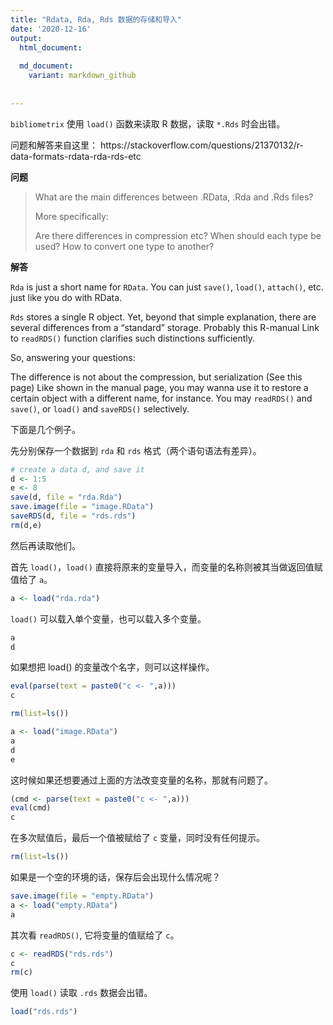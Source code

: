 ```yaml
---
title: "Rdata, Rda, Rds 数据的存储和导入"
date: '2020-12-16'
output: 
  html_document:
    
  md_document:
    variant: markdown_github
  
    
---
```


`bibliometrix` 使用 `load()` 函数来读取 R 数据，读取 `*.Rds` 时会出错。

问题和解答来自这里：
https://stackoverflow.com/questions/21370132/r-data-formats-rdata-rda-rds-etc

**问题**

> What are the main differences between .RData, .Rda and .Rds files?
>
> More specifically:
> 
> Are there differences in compression etc?
> When should each type be used?
> How to convert one type to another?


**解答**

`Rda` is just a short name for `RData`. You can just `save()`, `load()`, `attach()`, etc. just like you do with RData.

`Rds` stores a single R object. Yet, beyond that simple explanation, there are several differences from a "standard" storage. Probably this R-manual Link to `readRDS()` function clarifies such distinctions sufficiently.

So, answering your questions:

The difference is not about the compression, but serialization (See this page)
Like shown in the manual page, you may wanna use it to restore a certain object with a different name, for instance.
You may `readRDS()` and `save()`, or `load()` and `saveRDS()` selectively.

下面是几个例子。

先分别保存一个数据到 `rda` 和 `rds` 格式（两个语句语法有差异）。

```r
# create a data d, and save it
d <- 1:5
e <- 8
save(d, file = "rda.Rda")
save.image(file = "image.RData")
saveRDS(d, file = "rds.rds")
rm(d,e)
```

然后再读取他们。

首先 `load()`，`load()` 直接将原来的变量导入，而变量的名称则被其当做返回值赋值给了 `a`。

```r
a <- load("rda.rda")
```

`load()` 可以载入单个变量，也可以载入多个变量。


```r
a
d
```


如果想把 load() 的变量改个名字，则可以这样操作。

```r
eval(parse(text = paste0("c <- ",a)))
c
```

```r
rm(list=ls())
```

```r
a <- load("image.RData")
a
d
e
```

这时候如果还想要通过上面的方法改变变量的名称，那就有问题了。

```r
(cmd <- parse(text = paste0("c <- ",a)))
eval(cmd)
c
```

在多次赋值后，最后一个值被赋给了 `c` 变量，同时没有任何提示。


```r
rm(list=ls())
```
如果是一个空的环境的话，保存后会出现什么情况呢？

```r
save.image(file = "empty.RData")
a <- load("empty.RData")
a
```


其次看 `readRDS()`, 它将变量的值赋给了 `c`。

```r
c <- readRDS("rds.rds")
c
rm(c)
```
使用 `load()` 读取 `.rds` 数据会出错。

```r
load("rds.rds")
```


